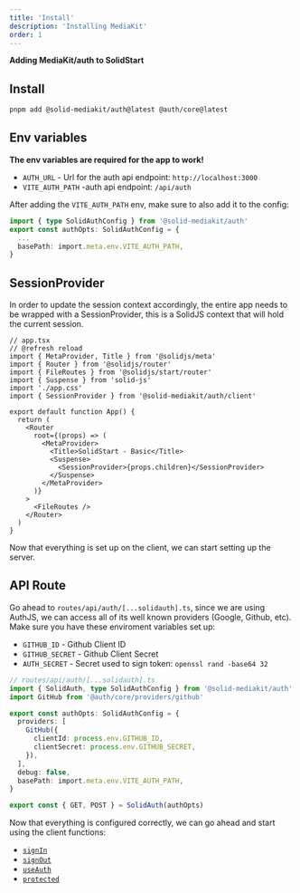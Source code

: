 ```yaml
---
title: 'Install'
description: 'Installing MediaKit'
order: 1
---
```


**Adding MediaKit/auth to SolidStart**

## Install

```sh
pnpm add @solid-mediakit/auth@latest @auth/core@latest
```

## Env variables

**The env variables are required for the app to work!**

- `AUTH_URL` - Url for the auth api endpoint: `http://localhost:3000`
- `VITE_AUTH_PATH` -auth api endpoint: `/api/auth`

After adding the `VITE_AUTH_PATH` env, make sure to also add it to the config:

```ts
import { type SolidAuthConfig } from '@solid-mediakit/auth'
export const authOpts: SolidAuthConfig = {
  ...
  basePath: import.meta.env.VITE_AUTH_PATH,
}

```

## SessionProvider

In order to update the session context accordingly, the entire app needs to be wrapped with a SessionProvider, this is a SolidJS context that will hold the current session.

```tsx
// app.tsx
// @refresh reload
import { MetaProvider, Title } from '@solidjs/meta'
import { Router } from '@solidjs/router'
import { FileRoutes } from '@solidjs/start/router'
import { Suspense } from 'solid-js'
import './app.css'
import { SessionProvider } from '@solid-mediakit/auth/client'

export default function App() {
  return (
    <Router
      root={(props) => (
        <MetaProvider>
          <Title>SolidStart - Basic</Title>
          <Suspense>
            <SessionProvider>{props.children}</SessionProvider>
          </Suspense>
        </MetaProvider>
      )}
    >
      <FileRoutes />
    </Router>
  )
}
```

Now that everything is set up on the client, we can start setting up the server.

## API Route

Go ahead to `routes/api/auth/[...solidauth].ts`, since we are using AuthJS, we can access all of its well known providers (Google, Github, etc). Make sure you have these enviroment variables set up:

- `GITHUB_ID` - Github Client ID
- `GITHUB_SECRET` - Github Client Secret
- `AUTH_SECRET` - Secret used to sign token: `openssl rand -base64 32`

```ts
// routes/api/auth/[...solidauth].ts
import { SolidAuth, type SolidAuthConfig } from '@solid-mediakit/auth'
import GitHub from '@auth/core/providers/github'

export const authOpts: SolidAuthConfig = {
  providers: [
    GitHub({
      clientId: process.env.GITHUB_ID,
      clientSecret: process.env.GITHUB_SECRET,
    }),
  ],
  debug: false,
  basePath: import.meta.env.VITE_AUTH_PATH,
}

export const { GET, POST } = SolidAuth(authOpts)
```

Now that everything is configured correctly, we can go ahead and start using the client functions:

- [`signIn`](../signin)
- [`signOut`](../signout)
- [`useAuth`](../useauth)
- [`protected`](../protected)

